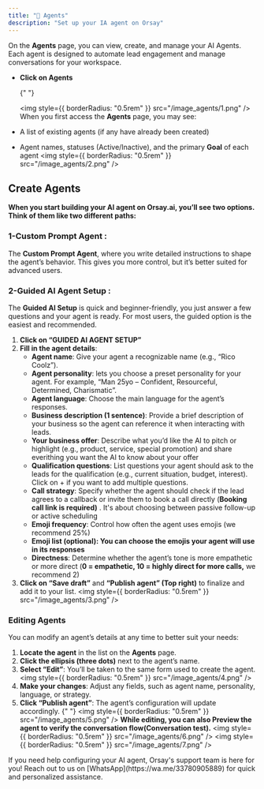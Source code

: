 ```yaml
---
title: "📸 Agents"
description: "Set up your IA agent on Orsay"
---
```


On the **Agents** page, you can view, create, and manage your AI Agents. Each agent is designed to automate lead engagement and manage conversations for your workspace.

- **Click on Agents**

  {" "}

  <img style={{ borderRadius: "0.5rem" }} src="/image_agents/1.png" />
  When you first access the **Agents** page, you may see:

- A list of existing agents (if any have already been created)
- Agent names, statuses (Active/Inactive), and the primary **Goal** of each agent
  <img style={{ borderRadius: "0.5rem" }} src="/image_agents/2.png" />

## Create Agents

**When you start building your AI agent on Orsay.ai, you’ll see two options. Think of them like two different paths:**

### 1-Custom Prompt Agent :

The **Custom Prompt Agent**, where you write detailed instructions to shape the agent’s behavior. This gives you more control, but it’s better suited for advanced users.

### 2-Guided AI Agent Setup :

The **Guided AI Setup** is quick and beginner-friendly, you just answer a few questions and your agent is ready. For most users, the guided option is the easiest and recommended.

1. **Click on “GUIDED AI AGENT SETUP”**
2. **Fill in the agent details**:
   - **Agent name**: Give your agent a recognizable name (e.g., “Rico Coolz”).
   - **Agent personality**: lets you choose a preset personality for your agent. For example, “Man 25yo – Confident, Resourceful, Determined, Charismatic”.
   - **Agent language**: Choose the main language for the agent’s responses.
   - **Business description (1 sentence)**: Provide a brief description of your business so the agent can reference it when interacting with leads.
   - **Your business offer**: Describe what you’d like the AI to pitch or highlight (e.g., product, service, special promotion) and share everithing you want the AI to know about your offer
   - **Qualification questions**: List questions your agent should ask to the leads for the qualification (e.g., current situation, budget, interest). Click on + if you want to add multiple questions.
   - **Call strategy**: Specify whether the agent should check if the lead agrees to a callback or invite them to book a call directly (**Booking call link is required)** . It's about choosing between passive follow-up or active scheduling
   - **Emoji frequency**: Control how often the agent uses emojis (we recommend 25%)
   - **Emoji list (optional): You can choose the emojis your agent will use in its responses**
   - **Directness**: Determine whether the agent’s tone is more empathetic or more direct (**0 = empathetic, 10 = highly direct for more calls,** we recommend 2)
3. **Click on “Save draft”** and **“Publish agent” (Top right)** to finalize and add it to your list.
   <img style={{ borderRadius: "0.5rem" }} src="/image_agents/3.png" />

### Editing Agents

You can modify an agent’s details at any time to better suit your needs:

1. **Locate the agent** in the list on the **Agents** page.
2. **Click the ellipsis (three dots)** next to the agent’s name.
3. **Select “Edit”**: You’ll be taken to the same form used to create the agent.
   <img style={{ borderRadius: "0.5rem" }} src="/image_agents/4.png" />
4. **Make your changes**: Adjust any fields, such as agent name, personality, language, or strategy.
5. **Click “Publish agent”**: The agent’s configuration will update accordingly.
   {" "}
   <img style={{ borderRadius: "0.5rem" }} src="/image_agents/5.png" />
   **While editing, you can also Preview the agent to verify the conversation flow(Conversation
   test).**
   <img style={{ borderRadius: "0.5rem" }} src="/image_agents/6.png" />
   <img style={{ borderRadius: "0.5rem" }} src="/image_agents/7.png" />

<Note>
If you need help configuring your AI agent, Orsay's support team is here for you! Reach out to us on [WhatsApp](https://wa.me/33780905889) for quick and personalized assistance.

</Note>
